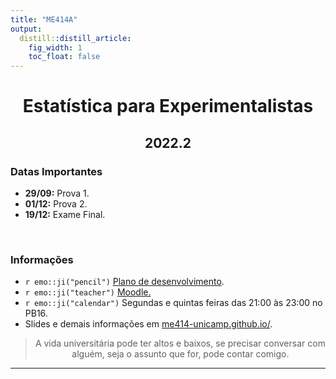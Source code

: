 ```yaml
---
title: "ME414A"
output:
  distill::distill_article: 
    fig_width: 1
    toc_float: false  
---
```


<center>

# Estatística para Experimentalistas

## 2022.2

</center>

### Datas Importantes


- **29/09:** Prova 1.
- **01/12:** Prova 2.
- **19/12:** Exame Final.


</br>

### Informações 

- `r emo::ji("pencil")` [Plano de desenvolvimento](https://github.com/ctruciosm/ctruciosm.github.io/blob/master/documentos/ME414A_Ementa_2022S2.pdf).
- `r emo::ji("teacher")` [Moodle.](https://moodle.ggte.unicamp.br/course/view.php?id=14838)
- `r emo::ji("calendar")` Segundas e quintas feiras das 21:00 às 23:00 no PB16.
- Slides e demais informações em [me414-unicamp.github.io/](me414-unicamp.github.io/).


<center>

> A vida universitária pode ter altos e baixos, se precisar conversar com alguém, seja o assunto que for, pode contar comigo. 

</center>



---- 